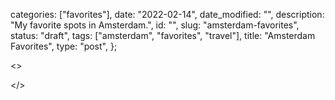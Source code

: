 
  categories: ["favorites"],
  date: "2022-02-14",
  date_modified: "",
  description: "My favorite spots in Amsterdam.",
  id: "",
  slug: "amsterdam-favorites",
  status: "draft",
  tags: ["amsterdam", "favorites", "travel"],
  title: "Amsterdam Favorites",
  type: "post",
};


<>

<Categories />

<Spots />

</>
